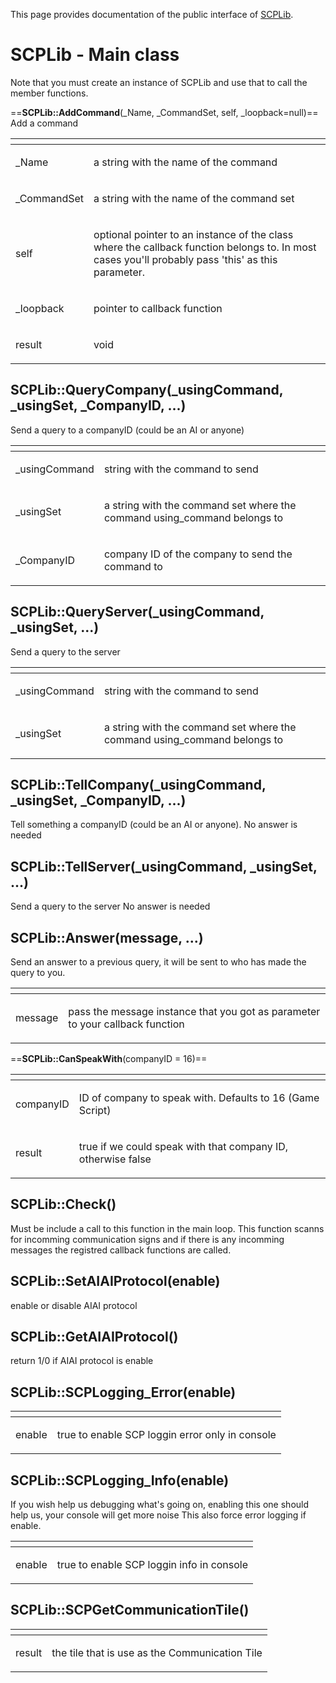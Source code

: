 This page provides documentation of the public interface of [[en/Development/Script/Script communication protocol|SCPLib]]. 

{{en/Warning|The interface documentation is auto-generated using the build-docs.py command of the library. Do not edit the interface documentation manually. Instead make suggestions on the tracker or submit a patch on main.nut: http://dev.openttdcoop.org/projects/scriptlib-scp}}


=SCPLib - Main class=
Note that you must create an instance of SCPLib and use that to call the member functions. 

=='''SCPLib::AddCommand'''(_Name, _CommandSet, self, _loopback=null)==
Add a command
{|border="0" padding="4" class="wikitable"
!scope="col" |
!scope="col" |
|-
|_Name
|a string with the name of the command
|-
|_CommandSet
|a string with the name of the command set
|-
|self
|optional pointer to an instance of the class where the callback function belongs to. In most cases you'll probably pass 'this' as this parameter.
|-
|_loopback
|pointer to callback function
|-
|result
|void
|}

=='''SCPLib::QueryCompany'''(_usingCommand, _usingSet, _CompanyID, ...)==
Send a query to a companyID (could be an AI or anyone)
{|border="0" padding="4" class="wikitable"
!scope="col" |
!scope="col" |
|-
|_usingCommand
|string with the command to send
|-
|_usingSet
|a string with the command set where the command using_command belongs to
|-
|_CompanyID
|company ID of the company to send the command to
|}

=='''SCPLib::QueryServer'''(_usingCommand, _usingSet, ...)==
Send a query to the server
{|border="0" padding="4" class="wikitable"
!scope="col" |
!scope="col" |
|-
|_usingCommand
|string with the command to send
|-
|_usingSet
|a string with the command set where the command using_command belongs to
|}

=='''SCPLib::TellCompany'''(_usingCommand, _usingSet, _CompanyID, ...)==
Tell something a companyID (could be an AI or anyone).
No answer is needed

=='''SCPLib::TellServer'''(_usingCommand, _usingSet, ...)==
Send a query to the server
No answer is needed

=='''SCPLib::Answer'''(message, ...)==
Send an answer to a previous query, it will be sent to who has made the query to you.
{|border="0" padding="4" class="wikitable"
!scope="col" |
!scope="col" |
|-
|message
|pass the message instance that you got as parameter to your callback function
|}

=='''SCPLib::CanSpeakWith'''(companyID = 16)==
{|border="0" padding="4" class="wikitable"
!scope="col" |
!scope="col" |
|-
|companyID
|ID of company to speak with. Defaults to 16 (Game Script)
|-
|result
|true if we could speak with that company ID, otherwise false
|}

=='''SCPLib::Check'''()==
Must be include a call to this function in the main loop. This function scanns for incomming communication signs and if there is any incomming messages the registred callback functions are called.

=='''SCPLib::SetAIAIProtocol'''(enable)==
enable or disable AIAI protocol

=='''SCPLib::GetAIAIProtocol'''()==
return 1/0 if AIAI protocol is enable

=='''SCPLib::SCPLogging_Error'''(enable)==
{|border="0" padding="4" class="wikitable"
!scope="col" |
!scope="col" |
|-
|enable
|true to enable SCP loggin error only in console
|}

=='''SCPLib::SCPLogging_Info'''(enable)==
If you wish help us debugging what's going on, enabling this one should help us, your console will get more noise
This also force error logging if enable.
{|border="0" padding="4" class="wikitable"
!scope="col" |
!scope="col" |
|-
|enable
|true to enable SCP loggin info in console
|}

=='''SCPLib::SCPGetCommunicationTile'''()==
{|border="0" padding="4" class="wikitable"
!scope="col" |
!scope="col" |
|-
|result
|the tile that is use as the Communication Tile
|}